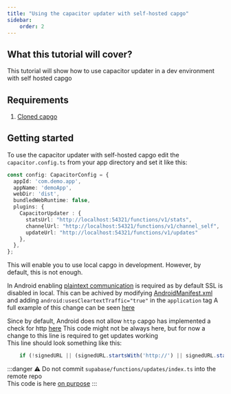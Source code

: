 ```yaml
---
title: "Using the capacitor updater with self-hosted capgo"
sidebar:
    order: 2
---
```


## What this tutorial will cover?

This tutorial will show how to use capacitor updater in a dev environment with self hosted capgo

## Requirements

 1. [Cloned capgo](https://github.com/Cap-go/capgo)

## Getting started

To use the capacitor updater with self-hosted capgo edit the `capacitor.config.ts` from your app directory and set it like this:

```ts
const config: CapacitorConfig = {
  appId: 'com.demo.app',
  appName: 'demoApp',
  webDir: 'dist',
  bundledWebRuntime: false,
  plugins: {
    CapacitorUpdater : {
      statsUrl: "http://localhost:54321/functions/v1/stats",
      channelUrl: "http://localhost:54321/functions/v1/channel_self",
      updateUrl: "http://localhost:54321/functions/v1/updates"
    },
  },
};
```

This will enable you to use local capgo in development. However, by default, this is not enough.

In Android enabling [plaintext communication](https://developer.android.com/topic/security/risks/cleartext) is required as by default SSL is disabled in local.
This can be achived by modifying [AndroidManifest.xml](https://github.com/Cap-go/capacitor-updater/blob/main/android/src/main/AndroidManifest.xml) and adding `android:usesCleartextTraffic="true"` in the `application` tag
A full example of this change can be seen [here](https://gist.github.com/WcaleNieWolny/061a015acdebe35eaf3afd7030797701)

Since by default, Android does not allow `http` capgo has implemented a check for http [here](https://github.com/Cap-go/capgo/blob/4cce6c0707d745faa2afbab643e636bad927c602/supabase/functions/updates/index.ts#L396)
This code might not be always here, but for now a change to this line is required to get updates working  
This line should look something like this:
```ts
    if (!signedURL || (signedURL.startsWith('http://') || signedURL.startsWith('https://'))) {
```

:::danger
⚠️ Do not commit `supabase/functions/updates/index.ts` into the remote repo\
This code is here [on purpose](https://github.com/Cap-go/capacitor-updater/issues/37#issuecomment-1684916354)
:::